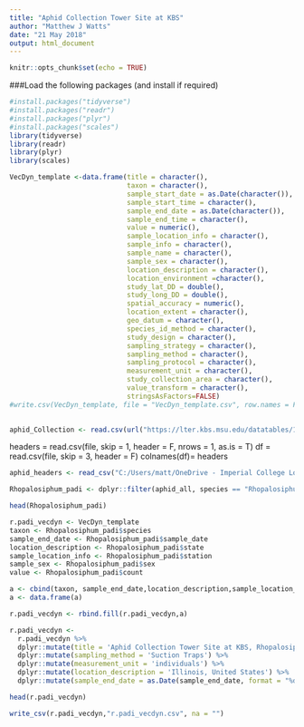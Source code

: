 ```yaml
---
title: "Aphid Collection Tower Site at KBS"
author: "Matthew J Watts"
date: "21 May 2018"
output: html_document
---
```


```r
knitr::opts_chunk$set(echo = TRUE)
```

###Load the following packages (and install if required)

```r
#install.packages("tidyverse")
#install.packages("readr")
#install.packages("plyr")
#install.packages("scales")
library(tidyverse)
library(readr)
library(plyr)
library(scales)

```


```r
VecDyn_template <-data.frame(title = character(),
                             taxon = character(),
                             sample_start_date = as.Date(character()),
                             sample_start_time = character(),
                             sample_end_date = as.Date(character()),
                             sample_end_time = character(),
                             value = numeric(),
                             sample_location_info = character(),
                             sample_info = character(),
                             sample_name = character(),
                             sample_sex = character(),
                             location_description = character(),
                             location_environment =character(),
                             study_lat_DD = double(),
                             study_long_DD = double(),
                             spatial_accuracy = numeric(),
                             location_extent = character(),
                             geo_datum = character(),
                             species_id_method = character(),
                             study_design = character(),
                             sampling_strategy = character(),
                             sampling_method = character(),
                             sampling_protocol = character(),
                             measurement_unit = character(),
                             study_collection_area = character(),
                             value_transform = character(),
                             stringsAsFactors=FALSE)
#write.csv(VecDyn_template, file = "VecDyn_template.csv", row.names = FALSE)
                             
```

```r
aphid_Collection <- read.csv(url("https://lter.kbs.msu.edu/datatables/122.csv"))
```


headers = read.csv(file, skip = 1, header = F, nrows = 1, as.is = T)
df = read.csv(file, skip = 3, header = F)
colnames(df)= headers


```r
aphid_headers <- read_csv("C:/Users/matt/OneDrive - Imperial College London/ScienceWork/Imperial/VectorBite/VecDynDocumentation/DataSets/AphidCollectionTowerSiteatKBS/122-aphid+colonization+via+suction+traps_clean.csv", skip = 23, header = F, nrows = 1, as.is = T)


```
      

```r
Rhopalosiphum_padi <- dplyr::filter(aphid_all, species == "Rhopalosiphum.padi", state == "IL")
```

```r
head(Rhopalosiphum_padi)
```

```r

r.padi_vecdyn <- VecDyn_template
taxon <- Rhopalosiphum_padi$species
sample_end_date <- Rhopalosiphum_padi$sample_date
location_description <- Rhopalosiphum_padi$state
sample_location_info <- Rhopalosiphum_padi$station
sample_sex <- Rhopalosiphum_padi$sex
value <- Rhopalosiphum_padi$count

a <- cbind(taxon, sample_end_date,location_description,sample_location_info,sample_info,value)
a <- data.frame(a)

r.padi_vecdyn <- rbind.fill(r.padi_vecdyn,a)

r.padi_vecdyn <- 
  r.padi_vecdyn %>%
  dplyr::mutate(title = 'Aphid Collection Tower Site at KBS, Rhopalosiphum.padi, illinois') %>%
  dplyr::mutate(sampling_method = 'Suction Traps') %>%
  dplyr::mutate(measurement_unit = 'individuals') %>%
  dplyr::mutate(location_description = 'Illinois, United States') %>%
  dplyr::mutate(sample_end_date = as.Date(sample_end_date, format = "%d/%m/%Y"))


```


```r

head(r.padi_vecdyn)

```

```r


write_csv(r.padi_vecdyn,"r.padi_vecdyn.csv", na = "")


```
